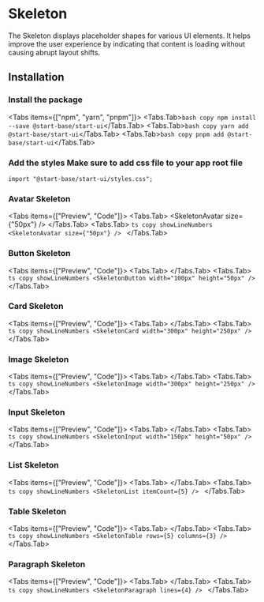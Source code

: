 

# Skeleton

The Skeleton displays placeholder shapes for various UI elements.
It helps improve the user experience by indicating that content is
loading without causing abrupt layout shifts.

<ApiReferenceButton path="ui-bentogrid--docs" />

## Installation

<Steps>

### Install the package

<Tabs items={["npm", "yarn", "pnpm"]}>
  <Tabs.Tab>``` bash copy npm install --save @start-base/start-ui ```</Tabs.Tab>
  <Tabs.Tab>``` bash copy yarn add @start-base/start-ui ```</Tabs.Tab>
  <Tabs.Tab>``` bash copy pnpm add @start-base/start-ui ```</Tabs.Tab>
</Tabs>
### Add the styles Make sure to add css file to your app root file

```tsx copy
import "@start-base/start-ui/styles.css";
```

</Steps>

### Avatar Skeleton

<Tabs items={["Preview", "Code"]}>
  <Tabs.Tab>
    <Preview height="300px">
      <SkeletonAvatar size={"50px"} />
    </Preview>
  </Tabs.Tab>
  <Tabs.Tab>
    ```ts copy showLineNumbers
    <SkeletonAvatar size={"50px"} />
    ```
  </Tabs.Tab>
</Tabs>

### Button Skeleton

<Tabs items={["Preview", "Code"]}>
  <Tabs.Tab>
    <Preview height="300px">
      <SkeletonButton width="100px" height="50px" />
    </Preview>
  </Tabs.Tab>
  <Tabs.Tab>
    ```ts copy showLineNumbers
    <SkeletonButton width="100px" height="50px" />
    ```
  </Tabs.Tab>
</Tabs>

### Card Skeleton

<Tabs items={["Preview", "Code"]}>
  <Tabs.Tab>
    <Preview height="300px">
      <SkeletonCard width="300px" height="250px" />
    </Preview>
  </Tabs.Tab>
  <Tabs.Tab>
    ```ts copy showLineNumbers
    <SkeletonCard width="300px" height="250px" />
    ```
  </Tabs.Tab>
</Tabs>

### Image Skeleton

<Tabs items={["Preview", "Code"]}>
  <Tabs.Tab>
    <Preview height="300px">
      <SkeletonImage width="300px" height="250px" />
    </Preview>
  </Tabs.Tab>
  <Tabs.Tab>
    ```ts copy showLineNumbers
    <SkeletonImage width="300px" height="250px" />
    ```
  </Tabs.Tab>
</Tabs>

### Input Skeleton

<Tabs items={["Preview", "Code"]}>
  <Tabs.Tab>
    <Preview height="300px">
      <SkeletonInput width="150px" height="50px" />
    </Preview>
  </Tabs.Tab>
  <Tabs.Tab>
    ```ts copy showLineNumbers
    <SkeletonInput width="150px" height="50px" />
    ```
  </Tabs.Tab>
</Tabs>

### List Skeleton

<Tabs items={["Preview", "Code"]}>
  <Tabs.Tab>
    <Preview height="300px">
      <SkeletonList itemCount={5} />
    </Preview>
  </Tabs.Tab>
  <Tabs.Tab>
    ```ts copy showLineNumbers
    <SkeletonList itemCount={5} />
    ```
  </Tabs.Tab>
</Tabs>

### Table Skeleton

<Tabs items={["Preview", "Code"]}>
  <Tabs.Tab>
    <Preview height="300px">
      <SkeletonTable rows={5} columns={3} />
    </Preview>
  </Tabs.Tab>
  <Tabs.Tab>
    ```ts copy showLineNumbers
    <SkeletonTable rows={5} columns={3} />
    ```
  </Tabs.Tab>
</Tabs>

### Paragraph Skeleton

<Tabs items={["Preview", "Code"]}>
  <Tabs.Tab>
    <Preview height="300px">
      <SkeletonParagraph lines={4} />
    </Preview>
  </Tabs.Tab>
  <Tabs.Tab>
    ```ts copy showLineNumbers
    <SkeletonParagraph lines={4} />
    ```
  </Tabs.Tab>
</Tabs>
